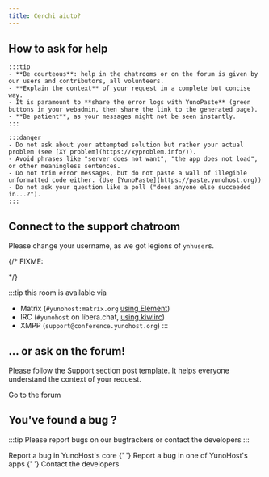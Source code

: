 ```yaml
---
title: Cerchi aiuto?
---
```



## How to ask for help

<Columns> 
  <Column className='text--left'>
  
    :::tip
    - **Be courteous**: help in the chatrooms or on the forum is given by our users and contributors, all volunteers.
    - **Explain the context** of your request in a complete but concise way.
    - It is paramount to **share the error logs with YunoPaste** (green buttons in your webadmin, then share the link to the generated page).
    - **Be patient**, as your messages might not be seen instantly.
    :::

  </Column>
  <Column className='text--left'>

    :::danger
    - Do not ask about your attempted solution but rather your actual problem (see [XY problem](https://xyproblem.info/)).
    - Avoid phrases like "server does not want", "the app does not load", or other meaningless sentences.
    - Do not trim error messages, but do not paste a wall of illegible unformatted code either. (Use [YunoPaste](https://paste.yunohost.org))
    - Do not ask your question like a poll ("does anyone else succeeded in...?").
    :::

  </Column>
</Columns>

## Connect to the support chatroom

Please change your username, as we got legions of `ynhuser`s.

{/* FIXME:
<!-- [center]
<iframe src="https://kiwiirc.com/nextclient/?settings=d7be8b3b102382f81da862419a65c9b1" style="width:100%;height:450px;border:0;display:block"></iframe>
[/center] --> */}

:::tip
this room is available via
- Matrix (`#yunohost:matrix.org` [using Element](https://riot.im/app/#/room/#yunohost:matrix.org?target=_blank))
- IRC (`#yunohost` on libera.chat, [using kiwiirc](https://web.libera.chat/#yunohost))
- XMPP (`support@conference.yunohost.org`)
:::

## ... or ask on the forum!

Please follow the Support section post template. It helps everyone understand the context of your request.

<div class="text--center">
<LinkButton url="https://forum.yunohost.org/?target=_blank&classes=btn,btn-lg,btn-success" color="green"><FAIcon icon='fa-comment'/> Go to the forum</LinkButton>
</div>

## You've found a bug ?

:::tip
Please report bugs on our bugtrackers or contact the developers
:::

<div class="text--center">
  <LinkButton url="https://github.com/yunohost/issues/issues?target=_blank&classes=btn,btn-lg,btn-warning" color="red"><FAIcon icon='fa-exclamation-circle'/> Report a bug in YunoHost's core</LinkButton>
  {' '}
  <LinkButton url="https://github.com/YunoHost-Apps?target=_blank&classes=btn,btn-lg,btn-warning" color="orange"><FAIcon icon='fa-exclamation-circle'/> Report a bug in one of YunoHost's apps</LinkButton>
  {' '}
  <LinkButton url="https://web.libera.chat/#yunohost-dev&classes=btn,btn-lg,btn-warning" color="lightblue"><FAIcon icon='fa-comment'/> Contact the developers</LinkButton>
</div>
